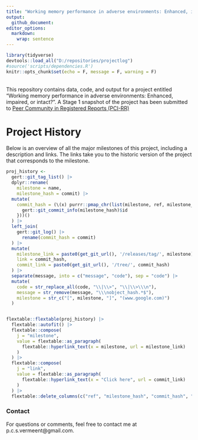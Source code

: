 ```yaml
---
title: "Working memory performance in adverse environments: Enhanced, impaired, or intact?"
output: 
  github_document:
editor_options: 
  markdown: 
    wrap: sentence
---
```



```r
library(tidyverse)
devtools::load_all("D:/repositories/projectlog")
#source('scripts/dependencies.R')
knitr::opts_chunk$set(echo = F, message = F, warning = F)

```
<br>
This repository contains data, code, and output for a project entitled "Working memory performance in adverse environments: Enhanced, impaired, or intact?". A Stage 1 snapshot of the project has been submitted to [Peer Community in Registered Reports (PCI-RR)](https://rr.peercommunityin.org/)

# Project History

Below is an overview of all the major milestones of this project, including a description and links.
The links take you to the historic version of the project that corresponds to the milestone.

```r
proj_history <-
  gert::git_tag_list() |>
  dplyr::rename(
    milestone = name,
    milestone_hash = commit) |>
  mutate(
    commit_hash = (\(x) purrr::pmap_chr(list(milestone, ref, milestone_hash), .f = function(milestone, ref, milestone_hash) {
      gert::git_commit_info(milestone_hash)$id
    }))()
  ) |>
  left_join(
    gert::git_log() |>
      rename(commit_hash = commit)
  ) |>
  mutate(
    milestone_link = paste0(get_git_url(), '/releases/tag/', milestone),
    link = commit_hash,
    commit_link = paste0(get_git_url(), '/tree/', commit_hash)
  ) |> 
  separate(message, into = c("message", "code"), sep = "code") |> 
  mutate(
    code = str_replace_all(code, "\\|\\>", "\\|\\>\\\n"),
    message = str_remove(message, "\\\nobject_hash.*$"),
    milestone = str_c("[", milestone, "]", "(www.google.com)")
  )


flextable::flextable(proj_history) |> 
  flextable::autofit() |> 
  flextable::compose(
    j = "milestone",
    value = flextable::as_paragraph(
      flextable::hyperlink_text(x = milestone, url = milestone_link)
    )
  ) |> 
  flextable::compose(
    j = "link",
    value = flextable::as_paragraph(
      flextable::hyperlink_text(x = "Click here", url = commit_link)
    )
  ) |> 
  flextable::delete_columns(c("ref", "milestone_hash", "commit_hash", "files", "merge", "milestone_link", "commit_link"))
```

### Contact

For questions or comments, feel free to contact me at p.c.s.vermeent@gmail.com.
